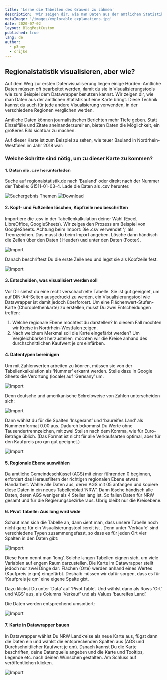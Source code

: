 ```yaml
---
title: 'Lerne die Tabellen des Grauens zu zähmen'
description: 'Wir zeigen dir, wie man Daten aus der amtlichen Statistik auf eine Karte bringt'
metaImage: '/images/explorable_explanations.jpg'
date: 2020-07-02
layout: BlogPostCustom
published: true
lang: de
author:
  - p3nny
  - crijke
---
```



<Container maxWidth="lg">
  <BodyText>

## Regionalstatistik visualisieren, aber wie?

Auf dem Weg zur ersten Datenvisualisierung liegen einige Hürden: Amtliche Daten müssen oft bearbeitet werden, damit du sie in Visualisierungstools wie zum Beispiel dem Datawrapper benutzen kannst. Wir zeigen dir, wie man Daten aus der amtlichen Statistik auf eine Karte bringt. Diese Technik kannst du auch für jede andere Visualisierung verwenden, in der verschiedene Regionen verglichen werden.

Amtliche Daten können journalistischen Berichten mehr Tiefe geben. Statt Einzelfälle und Zitate aneinanderzureihen, bieten Daten die Möglichkeit, ein größeres Bild sichtbar zu machen.

Auf dieser Karte ist zum Beispiel zu sehen, wie teuer Bauland in Nordrhein-Westfalen im Jahr 2018 war:

<DatawrapperChart
  alt="Alt-Text"
  title=""
  src="https://datawrapper.dwcdn.net/IJwst/1/"
/>

### Welche Schritte sind nötig, um zu dieser Karte zu kommen?

#### 1. Daten als .csv herunterladen

Suche auf regionalstatistik.de nach ‘Bauland’ oder direkt nach der Nummer der Tabelle: 61511-01-03-4. Lade die Daten als .csv herunter.

![Suchergebnis Themen](./tables/01_suche.png)
![Download](./tables/01_download.png)

#### 2. Kopf- und Fußzeilen löschen, Kopfzeile neu beschriften

Importiere die .csv in der Tabellenkalkulation deiner Wahl (Excel, LibreOffice, GoogleSheets). Wir zeigen den Prozess am Beispiel von GoogleSheets.
Achtung beim Import: Die .csv verwendet ‘;’ als Trennzeichen. Das musst du beim Import angeben. Lösche dann händisch die Zeilen über den Daten ( Header) und unter den Daten (Footer).

![Import](./tables/02_Einstellungen_beim_Import.png)

Danach beschriftest Du die erste Zeile neu und legst sie als Kopfzeile fest.

![Import](./tables/02_header.png)

#### 3. Entscheiden, was visualisiert werden soll

Vor Dir siehst du eine recht verschachtelte Tabelle. Sie ist gut geeignet, um auf DIN-A4-Seiten ausgedruckt zu werden, ein Visualisierungstool wie Datawrapper ist damit jedoch überfordert. Um eine Flächenwert-Stufen-Karte (Choroplethenkarte) zu erstellen, musst Du zwei Entscheidungen treffen:

1. Welche regionale Ebene möchtest du darstellen? In diesem Fall möchten wir Kreise in Nordrhein-Westfalen zeigen.
2. Nach welchem Merkmal soll die Karte eingefärbt werden? Um Vergleichbarkeit herzustellen, möchten wir die Kreise anhand des durchschnittlichen Kaufwert je qm einfärben.

#### 4. Datentypen bereinigen

Um mit Zahlenwerten arbeiten zu können, müssen sie von der Tabellenkalkulation als ‘Nummer’ erkannt werden. Stelle dazu in Google Sheets die Verortung (locale) auf ‘Germany’ um.

![Import](./tables/04_settings.png)

Denn deutsche und amerikanische Schreibweise von Zahlen unterscheiden sich:

![Import](./tables/04_number_format.png)

Dann wählst du für die Spalten ‘Insgesamt’ und ‘baureifes Land’ als Nummernformat 0.00 aus. Dadurch bekommst Du Werte ohne Tausendertrennzeichen, mit zwei Stellen nach dem Komma, wie für Euro-Beträge üblich. (Das Format ist nicht für alle Verkaufsarten optimal, aber für den Kaufpreis pro qm gut geeignet.)

![Import](./tables/04_number.png)

#### 5. Regionale Ebene auswählen

Da amtliche Gemeindeschlüssel (AGS) mit einer führenden 0 beginnen, erfordert das Herausfiltern der richtigen regionalen Ebene etwas Handarbeit. Wähle alle Daten aus, deren AGS mit 05 anfangen und kopiere diese Daten in ein neues Tabellenblatt ‘NRW’. Dann lösche händisch alle Daten, deren AGS weniger als 4 Stellen lang ist. So fallen Daten für NRW gesamt und für die Regierungsbezirke raus. Übrig bleibt nur die Kreisebene.

#### 6. Pivot Tabelle: Aus long wird wide

Schaut man sich die Tabelle an, dann sieht man, dass unsere Tabelle noch nicht ganz für ein Visualisierungstool bereit ist . Denn unter ‘Verkäufe’ sind verschiedene Typen zusammengefasst, so dass es für jeden Ort vier Spalten in den Daten gibt:

![Import](./tables/06_vor_pivot.png)

Diese Form nennt man ‘long’. Solche langen Tabellen eignen sich, um viele Variablen auf engem Raum darzustellen.
Die Karte im Datawrapper stellt jedoch nur zwei Dinge dar: Flächen (Orte) werden anhand eines Wertes (Kaufpreis je qm) eingefärbt. Deshalb müssen wir dafür sorgen, dass es für ‘Kaufpreis je qm’ eine eigene Spalte gibt.

Dazu klickst Du unter ‘Data’ auf ‘Pivot Table’. Und wählst dann als Rows ‘Ort’ und ‘AGS’ aus, als Columns ‘Verkauf’ und als Values ‘baureifes Land’.

Die Daten werden entsprechend umsortiert:

![Import](./tables/06_pivot.png)

#### 7. Karte in Datawrapper bauen

In Datawrapper wählst Du NRW Landkreise als neue Karte aus, fügst dann die Daten ein und wählst die entsprechenden Spalten aus (AGS und Durchschnittlicher Kaufwert je qm).
Danach kannst Du die Karte beschriften, deine Datenquelle angeben und die Karte und Tooltips, Legende etc. nach deinen Wünschen gestalten. Am Schluss auf veröffentlichen klicken.

![Import](./tables/07_datawrapper.png)

  </BodyText>
</Container>
